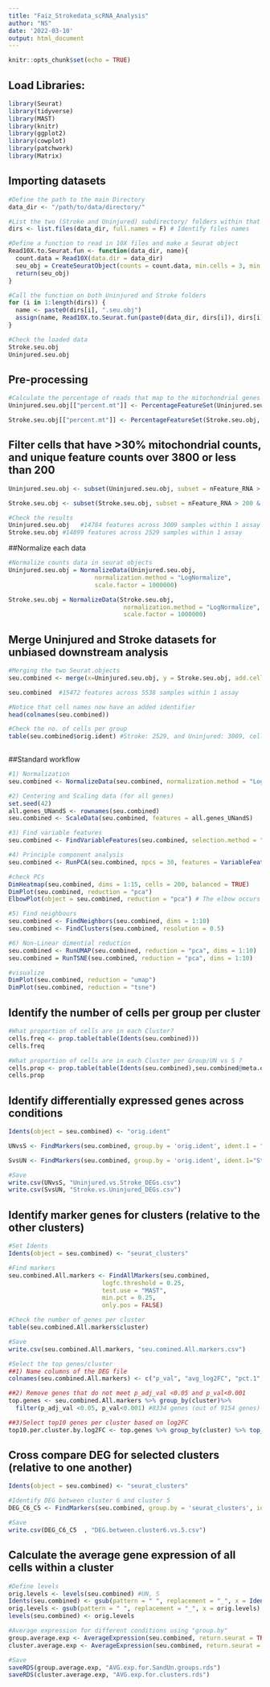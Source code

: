 ```yaml
---
title: "Faiz_Strokedata_scRNA_Analysis"
author: "NS"
date: '2022-03-10'
output: html_document
---
```


```r
knitr::opts_chunk$set(echo = TRUE)
```

## Load Libraries:
```r

library(Seurat)
library(tidyverse)
library(MAST)
library(knitr) 
library(ggplot2)
library(cowplot)
library(patchwork)
library(Matrix)
```

## Importing datasets
```r

#Define the path to the main Directory
data_dir <- "/path/to/data/directory/"

#List the two (Stroke and Uninjured) subdirectory/ folders within that main directory
dirs <- list.files(data_dir, full.names = F) # Identify files names

#Define a function to read in 10X files and make a Seurat object
Read10X.to.Seurat.fun <- function(data_dir, name){
  count.data = Read10X(data.dir = data_dir)
  seu_obj = CreateSeuratObject(counts = count.data, min.cells = 3, min.features = 200, project = name)  
  return(seu_obj)
}

#Call the function on both Uninjured and Stroke folders
for (i in 1:length(dirs)) {
  name <- paste0(dirs[i], ".seu.obj")
  assign(name, Read10X.to.Seurat.fun(paste0(data_dir, dirs[i]), dirs[i]))
} 

#Check the loaded data 
Stroke.seu.obj
Uninjured.seu.obj
```

## Pre-processing 
```r

#Calculate the percentage of reads that map to the mitochondrial genes
Uninjured.seu.obj[["percent.mt"]] <- PercentageFeatureSet(Uninjured.seu.obj, pattern = "^mt-")

Stroke.seu.obj[["percent.mt"]] <- PercentageFeatureSet(Stroke.seu.obj, pattern = "^mt-")

```

## Filter cells that have >30% mitochondrial counts, and unique feature counts over 3800 or less than 200
```r

Uninjured.seu.obj <- subset(Uninjured.seu.obj, subset = nFeature_RNA > 200 & nFeature_RNA < 3800 & percent.mt < 30)

Stroke.seu.obj <- subset(Stroke.seu.obj, subset = nFeature_RNA > 200 & nFeature_RNA < 3800 & percent.mt < 30)

#Check the results
Uninjured.seu.obj   #14784 features across 3009 samples within 1 assay
Stroke.seu.obj #14899 features across 2529 samples within 1 assay 
```

##Normalize each data
```r

#Normalize counts data in seurat objects
Uninjured.seu.obj = NormalizeData(Uninjured.seu.obj, 
                        normalization.method = "LogNormalize", 
                        scale.factor = 1000000)

Stroke.seu.obj = NormalizeData(Stroke.seu.obj, 
                                normalization.method = "LogNormalize", 
                                scale.factor = 1000000)
```

## Merge Uninjured and Stroke datasets for unbiased downstream analysis
```r

#Merging the two Seurat.objects
seu.combined <- merge(x=Uninjured.seu.obj, y = Stroke.seu.obj, add.cell.ids = c("UN", "S"), project = "UNandS")

seu.combined  #15472 features across 5538 samples within 1 assay 

#Notice that cell names now have an added identifier
head(colnames(seu.combined))

#Check the no. of cells per group
table(seu.combined$orig.ident) #Stroke: 2529, and Uninjured: 3009, cells
          
```

##Standard workflow
```r

#1) Normalization 
seu.combined <- NormalizeData(seu.combined, normalization.method = "LogNormalize", scale.factor = 10000)

#2) Centering and Scaling data (for all genes)
set.seed(42)
all.genes_UNandS <- rownames(seu.combined)
seu.combined <- ScaleData(seu.combined, features = all.genes_UNandS)

#3) Find variable features
seu.combined <- FindVariableFeatures(seu.combined, selection.method = "vst", nfeatures = 7800) #50% VF

#4) Principle component analysis
seu.combined <- RunPCA(seu.combined, npcs = 30, features = VariableFeatures(object = seu.combined))

#check PCs
DimHeatmap(seu.combined, dims = 1:15, cells = 200, balanced = TRUE)
DimPlot(seu.combined, reduction = "pca")
ElbowPlot(object = seu.combined, reduction = "pca") # The elbow occurs at the 6th PCs 

#5) Find neighbours
seu.combined <- FindNeighbors(seu.combined, dims = 1:10)
seu.combined <- FindClusters(seu.combined, resolution = 0.5)

#6) Non-Linear dimential reduction
seu.combined <- RunUMAP(seu.combined, reduction = "pca", dims = 1:10)
seu.combined = RunTSNE(seu.combined, reduction = "pca", dims = 1:10)

#visualize
DimPlot(seu.combined, reduction = "umap")
DimPlot(seu.combined, reduction = "tsne")

```

## Identify the number of cells per group per cluster
```r

#What proportion of cells are in each Cluster?
cells.freq <- prop.table(table(Idents(seu.combined)))
cells.freq

#What proportion of cells are in each Cluster per Group/UN vs S ?
cells.prop <- prop.table(table(Idents(seu.combined),seu.combined@meta.data[["orig.ident"]]))
cells.prop


```

## Identify differentially expressed genes across conditions
```r

Idents(object = seu.combined) <- "orig.ident"

UNvsS <- FindMarkers(seu.combined, group.by = 'orig.ident', ident.1 = "Uninjured", ident.2 = "Stroke")

SvsUN <- FindMarkers(seu.combined, group.by = 'orig.ident', ident.1="Stroke",ident.2 = "Uninjured")  # 17 differential expressed genes were found between Un and S

#Save
write.csv(UNvsS, "Uninjured.vs.Stroke_DEGs.csv")
write.csv(SvsUN, "Stroke.vs.Uninjured_DEGs.csv")

```

## Identify marker genes for clusters (relative to the other clusters) 
```r

#Set Idents
Idents(object = seu.combined) <- "seurat_clusters"

#Find markers
seu.combined.All.markers <- FindAllMarkers(seu.combined,
                          logfc.threshold = 0.25, 
                          test.use = "MAST",
                          min.pct = 0.25, 
                          only.pos = FALSE)

#Check the number of genes per cluster
table(seu.combined.All.markers$cluster)  

#Save
write.csv(seu.combined.All.markers, "seu.comined.All.markers.csv") 

#Select the top genes/cluster
##1) Name columns of the DEG file
colnames(seu.combined.All.markers) <- c("p_val", "avg_log2FC", "pct.1","pct.2", "p_adj_val", "cluster", "gene")

##2) Remove genes that do not meet p_adj_val <0.05 and p_val<0.001
top.genes <- seu.combined.All.markers %>% group_by(cluster)%>%
  filter(p_adj_val <0.05, p_val<0.001) #8334 genes (out of 9154 genes) remain

##3)Select top10 genes per cluster based on log2FC
top10.per.cluster.by.log2FC <- top.genes %>% group_by(cluster) %>% top_n(10, avg_log2FC)

```

## Cross compare DEG for selected clusters (relative to one another) 
```r

Idents(object = seu.combined) <- "seurat_clusters"

#Identify DEG between cluster 6 and cluster 5
DEG_C6_C5 <- FindMarkers(seu.combined, group.by = 'seurat_clusters', ident.1 = "6", ident.2 = "5") #4126 DEG is identified

#Save
write.csv(DEG_C6_C5  , "DEG.between.cluster6.vs.5.csv")

```

## Calculate the average gene expression of all cells within a cluster
```r
#Define levels
orig.levels <- levels(seu.combined) #UN, S
Idents(seu.combined) <- gsub(pattern = " ", replacement = "_", x = Idents(seu.combined))#each barcode
orig.levels <- gsub(pattern = " ", replacement = "_", x = orig.levels)
levels(seu.combined) <- orig.levels

#Average expression for different conditions using "group.by" 
group.average.exp <- AverageExpression(seu.combined, return.seurat = TRUE, group.by = "orig.ident")
cluster.average.exp <- AverageExpression(seu.combined, return.seurat = TRUE, group.by = "new_clusters")

#Save
saveRDS(group.average.exp, "AVG.exp.for.SandUn.groups.rds")
saveRDS(cluster.average.exp, "AVG.exp.for.clusters.rds")

```


